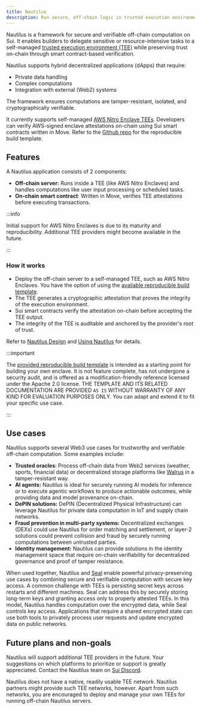 ```yaml
---
title: Nautilus
description: Run secure, off-chain logic in trusted execution environments (TEEs), and verify it on-chain to trigger safe smart contract workflows.
---
```


Nautilus is a framework for secure and verifiable off-chain computation on Sui. It enables builders to delegate sensitive or resource-intensive tasks to a self-managed [trusted execution environment (TEE)](https://en.wikipedia.org/wiki/Trusted_execution_environment) while preserving trust on-chain through smart contract-based verification.

Nautilus supports hybrid decentralized applications (dApps) that require:
- Private data handling
- Complex computations
- Integration with external (Web2) systems

The framework ensures computations are tamper-resistant, isolated, and cryptographically verifiable.

It currently supports self-managed [AWS Nitro Enclave TEEs](https://aws.amazon.com/ec2/nitro/nitro-enclaves/). Developers can verify AWS-signed enclave attestations on-chain using Sui smart contracts written in Move. Refer to the [Github repo](https://github.com/MystenLabs/nautilus) for the reproducible build template.

## Features

A Nautilus application consists of 2 components:

- **Off-chain server:** Runs inside a TEE (like AWS Nitro Enclaves) and handles computations like user input processing or scheduled tasks.
- **On-chain smart contract**: Written in Move, verifies TEE attestations before executing transactions.

:::info

Initial support for AWS Nitro Enclaves is due to its maturity and reproducibility. Additional TEE providers might become available in the future.

:::

### How it works

- Deploy the off-chain server to a self-managed TEE, such as AWS Nitro Enclaves. You have the option of using the [available reproducible build template](https://github.com/MystenLabs/nautilus).
- The TEE generates a cryptographic attestation that proves the integrity of the execution environment.
- Sui smart contracts verify the attestation on-chain before accepting the TEE output.
- The integrity of the TEE is auditable and anchored by the provider's root of trust.

Refer to [Nautilus Design](nautilus/nautilus-design.mdx) and [Using Nautilus](nautilus/using-nautilus.mdx) for details.

:::important

The [provided reproducible build template](https://github.com/MystenLabs/nautilus) is intended as a starting point for building your own enclave. It is not feature complete, has not undergone a security audit, and is offered as a modification-friendly reference licensed under the Apache 2.0 license. THE TEMPLATE AND ITS RELATED DOCUMENTATION ARE PROVIDED `AS IS` WITHOUT WARRANTY OF ANY KIND FOR EVALUATION PURPOSES ONLY.
You can adapt and extend it to fit your specific use case.

:::

## Use cases

Nautilus supports several Web3 use cases for trustworthy and verifiable off-chain computation. Some examples include:

- **Trusted oracles**: Process off-chain data from Web2 services (weather, sports, financial data) or decentralized storage platforms like [Walrus](https://walrus.xyz) in a tamper-resistant way.
- **AI agents:** Nautilus is ideal for securely running AI models for inference or to execute agentic workflows to produce actionable outcomes, while providing data and model provenance on-chain.
- **DePIN solutions:** DePIN (Decentralized Physical Infrastructure) can leverage Nautilus for private data computation in IoT and supply chain networks.
- **Fraud prevention in multi-party systems:** Decentralized exchanges (DEXs) could use Nautilus for order matching and settlement, or layer-2 solutions could prevent collision and fraud by securely running computations between untrusted parties.
- **Identity management:** Nautilus can provide solutions in the identity management space that require on-chain verifiability for decentralized governance and proof of tamper resistance.

When used together, Nautilus and [Seal](https://github.com/MystenLabs/seal) enable powerful privacy-preserving use cases by combining secure and verifiable computation with secure key access. A common challenge with TEEs is persisting secret keys across restarts and different machines. Seal can address this by securely storing long-term keys and granting access only to properly attested TEEs. In this model, Nautilus handles computation over the encrypted data, while Seal controls key access. Applications that require a shared encrypted state can use both tools to privately process user requests and update encrypted data on public networks.

## Future plans and non-goals

Nautilus will support additional TEE providers in the future. Your suggestions on which platforms to prioritize or support is greatly appreciated. Contact the Nautilus team on [Sui Discord](https://discord.com/channels/916379725201563759/1361500579603546223).

<ImportContent source="contact-nautilus.mdx" mode="snippet" />

Nautilus does not have a native, readily usable TEE network. Nautilus partners might provide such TEE networks, however. Apart from such networks, you are encouraged to deploy and manage your own TEEs for running off-chain Nautilus servers.